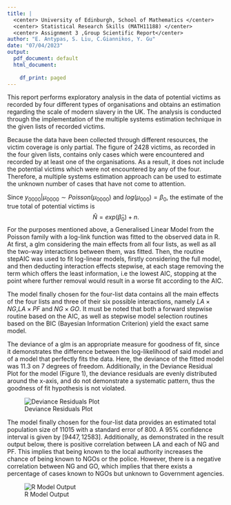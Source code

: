 ---
title: |
  <center> University of Edinburgh, School of Mathematics </center>
  <center> Statistical Research Skills (MATH11188) </center>
  <center> Assignment 3 ,Group Scientific Report</center>
author: "E. Antypas, S. Liu, C.Giannikos, Y. Gu"
date: "07/04/2023"
output:
  pdf_document: default
  html_document:
    
    df_print: paged
---


\section{\underline{Introduction}}
This report performs exploratory analysis in the data of potential victims as 
recorded by four different types of organisations and obtains an estimation 
regarding the scale of modern slavery in the UK. The analysis is conducted through
the implementation of the multiple systems estimation technique in the given 
lists of recorded victims. 

Because the data have been collected through different resources, the victim 
coverage is only partial. The figure of 2428 victims, as recorded 
in the four given lists, contains only cases which were encountered and recorded
by at least one of the organisations. As a result, it does not include the 
potential victims which were not encountered by any of the four. 
Therefore, a multiple systems estimation approach can be used to estimate the 
unknown number of cases that have not come to attention. 


\section{\underline{Statistical Model/Methodology/Analysis }}
\subsection{1. Model Selection}

Since $y_{0000}|\mu_{0000}\sim Poisson(\mu_{0000})$ and $log(\mu_{000})=\beta_0,$ the 
estimate of the true total of potential victims is
$$ \hat{N}= exp(\hat{\beta}_0)+n .$$
For the purposes mentioned above, a Generalised Linear Model from the Poisson family with a log-link function was fitted to the observed data in R. At first, a glm considering the main effects from all four lists, as well as all the two-way interactions between them, was fitted. Then, the routine stepAIC was used to fit log-linear models, firstly considering the full model, and then deducting interaction effects stepwise, at each stage removing the term which offers the least information, i.e the lowest AIC, stopping at the point where further removal would result in a worse fit according to the AIC. 

The model finally chosen for the four-list data contains all the main effects of the four lists and three of their six possible interactions, namely $LA \times NG$,$LA \times PF$ and $NG \times GO.$ It must be noted that both a forward stepwise routine based on the AIC, as well as stepwise model selection routines based on the BIC (Bayesian Information Criterion) yield the exact same model. 


\subsection{2.Testing Goodness of Fit}

The deviance of a glm is an appropriate measure for goodness of fit, since it demonstrates the difference between the log-likelihood of said model and of a model that perfectly fits the data. Here, the deviance of the fitted model was 11.3 on 7 degrees of freedom. Additionally, in the Deviance Residual Plot for the model (Figure 1), the deviance residuals are evenly distributed around the x-axis, and do not demonstrate a systematic pattern, thus the goodness of fit hypothesis is not violated.

![Deviance Residuals Plot]("C:/Users/chrgi/Desktop/Semester 2 Courses/Statistical Research Skills/SRS-main/Deviance Residuals Plot.jpeg")

\section{\underline{Result Summary}}

The model finally chosen for the four-list data provides an estimated total population size of 11015 with a standard error of 800. A 95% confidence interval is given by $[9447, 12583].$ Additionally, as demonstrated in the result output below, there is positive correlation between LA and each of NG and PF. This implies that being known to the local authority increases the chance of being known to NGOs or the police. However, there is a negative correlation between NG and GO, which implies that there exists a percentage of cases known to NGOs but unknown to Government agencies.


![R Model Output]("C:/Users/chrgi/Desktop/Semester 2 Courses/Statistical Research Skills/SRS-main/Model Output.jpg")

